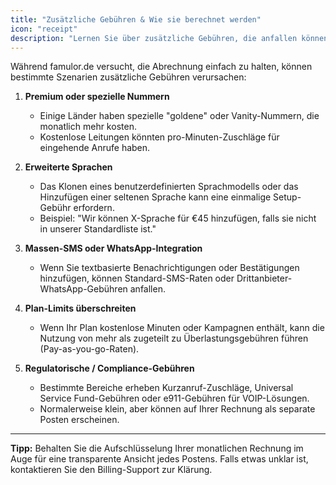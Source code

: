 ```yaml
---
title: "Zusätzliche Gebühren & Wie sie berechnet werden"
icon: "receipt"
description: "Lernen Sie über zusätzliche Gebühren, die anfallen können, einschließlich Premium-Nummern, Sprach-Setup und regulatorische Gebühren"
---
```


Während famulor.de versucht, die Abrechnung einfach zu halten, können bestimmte Szenarien zusätzliche Gebühren verursachen:

1. **Premium oder spezielle Nummern**

   - Einige Länder haben spezielle "goldene" oder Vanity-Nummern, die monatlich mehr kosten.
   - Kostenlose Leitungen könnten pro-Minuten-Zuschläge für eingehende Anrufe haben.

2. **Erweiterte Sprachen**

   - Das Klonen eines benutzerdefinierten Sprachmodells oder das Hinzufügen einer seltenen Sprache kann eine einmalige Setup-Gebühr erfordern.
   - Beispiel: "Wir können X-Sprache für €45 hinzufügen, falls sie nicht in unserer Standardliste ist."

3. **Massen-SMS oder WhatsApp-Integration**

   - Wenn Sie textbasierte Benachrichtigungen oder Bestätigungen hinzufügen, können Standard-SMS-Raten oder Drittanbieter-WhatsApp-Gebühren anfallen.

4. **Plan-Limits überschreiten**

   - Wenn Ihr Plan kostenlose Minuten oder Kampagnen enthält, kann die Nutzung von mehr als zugeteilt zu Überlastungsgebühren führen (Pay-as-you-go-Raten).

5. **Regulatorische / Compliance-Gebühren**
   - Bestimmte Bereiche erheben Kurzanruf-Zuschläge, Universal Service Fund-Gebühren oder e911-Gebühren für VOIP-Lösungen.
   - Normalerweise klein, aber können auf Ihrer Rechnung als separate Posten erscheinen.

---

**Tipp:** Behalten Sie die Aufschlüsselung Ihrer monatlichen Rechnung im Auge für eine transparente Ansicht jedes Postens. Falls etwas unklar ist, kontaktieren Sie den Billing-Support zur Klärung. 
